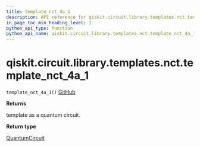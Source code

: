 ```yaml
---
title: template_nct_4a_1
description: API reference for qiskit.circuit.library.templates.nct.template_nct_4a_1
in_page_toc_min_heading_level: 1
python_api_type: function
python_api_name: qiskit.circuit.library.templates.nct.template_nct_4a_1
---
```


# qiskit.circuit.library.templates.nct.template\_nct\_4a\_1

<span id="qiskit.circuit.library.templates.nct.template_nct_4a_1" />

`template_nct_4a_1()` [GitHub](https://github.com/qiskit/qiskit/tree/stable/0.21/qiskit/circuit/library/templates/nct/template_nct_4a_1.py "view source code")

**Returns**

template as a quantum circuit.

**Return type**

[QuantumCircuit](qiskit.circuit.QuantumCircuit "qiskit.circuit.QuantumCircuit")

